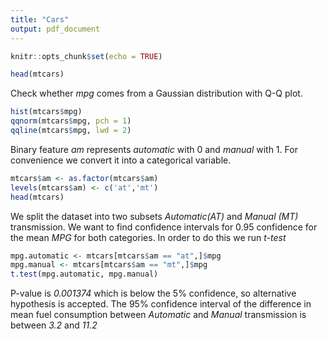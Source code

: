 ```yaml
---
title: "Cars"
output: pdf_document
---
```


```r
knitr::opts_chunk$set(echo = TRUE)
```

```r
head(mtcars)
```

Check whether *mpg* comes from a Gaussian distribution with Q-Q plot.

```r
hist(mtcars$mpg)
qqnorm(mtcars$mpg, pch = 1)
qqline(mtcars$mpg, lwd = 2)
```

Binary feature *am* represents *automatic* with 0 and *manual* with 1. For convenience we convert it into a categorical variable.
```r
mtcars$am <- as.factor(mtcars$am)
levels(mtcars$am) <- c('at','mt')
head(mtcars)
```

We split the dataset into two subsets *Automatic(AT)* and *Manual (MT)* transmission. We want to find confidence intervals for 0.95 confidence for the mean *MPG* for both categories. In order to do this we run *t-test*

```r
mpg.automatic <- mtcars[mtcars$am == "at",]$mpg
mpg.manual <- mtcars[mtcars$am == "mt",]$mpg
t.test(mpg.automatic, mpg.manual)
```

P-value is *0.001374* which is below the 5% confidence, so alternative hypothesis is accepted. The 95% confidence interval of the difference in mean fuel consumption between *Automatic* and *Manual* transmission is between *3.2* and *11.2*






